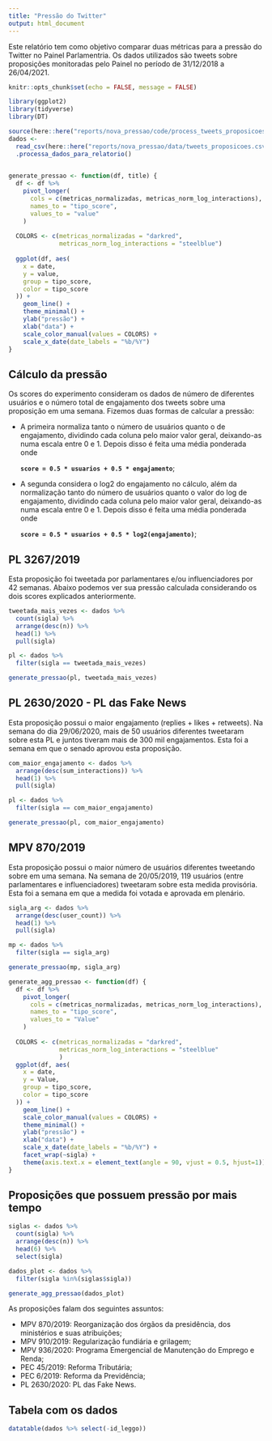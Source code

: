 ```yaml
---
title: "Pressão do Twitter"
output: html_document
---
```


Este relatório tem como objetivo comparar duas métricas para a pressão do Twitter no Painel Parlamentria. Os dados utilizados são tweets sobre proposições monitoradas pelo Painel no período de 31/12/2018 a 26/04/2021.

```r
knitr::opts_chunk$set(echo = FALSE, message = FALSE)
```

```r
library(ggplot2)
library(tidyverse)
library(DT)

source(here::here("reports/nova_pressao/code/process_tweets_proposicoes.R"))
dados <- 
  read_csv(here::here("reports/nova_pressao/data/tweets_proposicoes.csv")) %>% 
  .processa_dados_para_relatorio()
  
```

```r
generate_pressao <- function(df, title) {
  df <- df %>%
    pivot_longer(
      cols = c(metricas_normalizadas, metricas_norm_log_interactions),
      names_to = "tipo_score",
      values_to = "value"
    )
  
  COLORS <- c(metricas_normalizadas = "darkred",
              metricas_norm_log_interactions = "steelblue")
  
  ggplot(df, aes(
    x = date,
    y = value,
    group = tipo_score,
    color = tipo_score
  )) +
    geom_line() +
    theme_minimal() +
    ylab("pressão") +
    xlab("data") +
    scale_color_manual(values = COLORS) +
    scale_x_date(date_labels = "%b/%Y")
} 

```

## Cálculo da pressão

Os scores do experimento consideram os dados de número de diferentes usuários e o número total de engajamento dos tweets sobre uma proposição em uma semana. Fizemos duas formas de calcular a pressão:

- A primeira normaliza tanto o número de usuários quanto o de engajamento, dividindo cada coluna pelo maior valor geral, deixando-as numa escala entre 0 e 1.
Depois disso é feita uma média ponderada onde 

  **`score = 0.5 * usuarios + 0.5 * engajamento`**;

- A segunda considera o log2 do engajamento no cálculo, além da normalização tanto do número de usuários quanto o valor do log de engajamento, dividindo cada coluna pelo maior valor geral, deixando-as numa escala entre 0 e 1.
Depois disso é feita uma média ponderada onde 

  **`score = 0.5 * usuarios + 0.5 * log2(engajamento)`**;

## PL 3267/2019

Esta proposição foi tweetada por parlamentares e/ou influenciadores por 42 semanas. Abaixo podemos ver sua pressão calculada considerando os dois scores explicados anteriormente.

```r
tweetada_mais_vezes <- dados %>% 
  count(sigla) %>% 
  arrange(desc(n)) %>% 
  head(1) %>% 
  pull(sigla)

pl <- dados %>%
  filter(sigla == tweetada_mais_vezes)

generate_pressao(pl, tweetada_mais_vezes)
```

## PL 2630/2020 - PL das Fake News

Esta proposição possui o maior engajamento (replies + likes + retweets). Na semana do dia 29/06/2020, mais de 50 usuários diferentes tweetaram sobre esta PL e juntos tiveram mais de 300 mil engajamentos. Esta foi a semana em que o senado aprovou esta proposição.

```r
com_maior_engajamento <- dados %>% 
  arrange(desc(sum_interactions)) %>% 
  head(1) %>% 
  pull(sigla)

pl <- dados %>%
  filter(sigla == com_maior_engajamento)

generate_pressao(pl, com_maior_engajamento)
```


## MPV 870/2019

Esta proposição possui o maior número de usuários diferentes tweetando sobre em uma semana. Na semana de 20/05/2019, 119 usuários (entre parlamentares e influenciadores) tweetaram sobre esta medida provisória. Esta foi a semana em que a medida foi votada e aprovada em plenário.

```r
sigla_arg <- dados %>%
  arrange(desc(user_count)) %>% 
  head(1) %>% 
  pull(sigla)

mp <- dados %>%
  filter(sigla == sigla_arg)

generate_pressao(mp, sigla_arg)
```

```r
generate_agg_pressao <- function(df) {
  df <- df %>%
    pivot_longer(
      cols = c(metricas_normalizadas, metricas_norm_log_interactions),
      names_to = "tipo_score",
      values_to = "Value"
    )
  
  COLORS <- c(metricas_normalizadas = "darkred",
              metricas_norm_log_interactions = "steelblue"
              )
  ggplot(df, aes(
    x = date,
    y = Value,
    group = tipo_score,
    color = tipo_score
  )) +
    geom_line() +
    scale_color_manual(values = COLORS) +
    theme_minimal() +
    ylab("pressão") + 
    xlab("data") + 
    scale_x_date(date_labels = "%b/%Y") +
    facet_wrap(~sigla) +
    theme(axis.text.x = element_text(angle = 90, vjust = 0.5, hjust=1))
}
```

## Proposições que possuem pressão por mais tempo

```r
siglas <- dados %>% 
  count(sigla) %>% 
  arrange(desc(n)) %>% 
  head(6) %>% 
  select(sigla)

dados_plot <- dados %>% 
  filter(sigla %in%(siglas$sigla)) 

generate_agg_pressao(dados_plot)

```

As proposições falam dos seguintes assuntos:

- MPV 870/2019: Reorganização dos órgãos da presidência, dos ministérios e suas atribuições;
- MPV 910/2019: Regularização fundiária e grilagem;
- MPV 936/2020: Programa Emergencial de Manutenção do Emprego e Renda;
- PEC 45/2019: Reforma Tributária;
- PEC 6/2019: Reforma da Previdência;
- PL 2630/2020: PL das Fake News.

## Tabela com os dados

```r
datatable(dados %>% select(-id_leggo))
```

